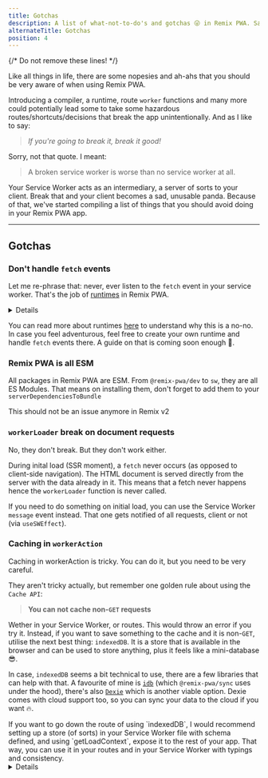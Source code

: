 ```yaml
---
title: Gotchas
description: A list of what-not-to-do's and gotchas 😜 in Remix PWA. Safety first!
alternateTitle: Gotchas
position: 4
---
```


{/* Do not remove these lines! */}

Like all things in life, there are some nopesies and ah-ahs that you should be very aware of when using Remix PWA. 

Introducing a compiler, a runtime, route `worker` functions and many more could potentially lead some to take some hazardous
routes/shortcuts/decisions that break the app unintentionally. And as I like to say: 

> *If you're going to break it, break it good!*

Sorry, not that quote. I meant:

> A broken service worker is worse than no service worker at all.

Your Service Worker acts as an intermediary, a server of sorts to your client. Break that and your client becomes a sad, unusable panda.
Because of that, we've started compiling a list of things that you should avoid doing in your Remix PWA app.

---

## Gotchas

### Don't handle `fetch` events

Let me re-phrase that: never, ever listen to the `fetch` event in your service worker. That's the job of [runtimes](/docs/technical-explanantion#runtimes)
in Remix PWA. 

<Details title={"What happens if I do? It's my code after all!"}>
You are quite right! And the broken service worker will be your fault.

On a more serious note, the `fetch` event is intercepted by runtimes in Remix PWA and they do more than just handling fetch events. They
are also responsible for `workerAction` and `workerLoader` functions to work as they should. Tamper with it, and you would break the app.
</Details>

You can read more about runtimes [here](/docs/technical-explanantion#runtimes) to understand why this is a no-no. In case you feel adventurous,
feel free to create your own runtime and handle `fetch` events there. A guide on that is coming soon enough 🥱.

### Remix PWA is all ESM

All packages in Remix PWA are ESM. From `@remix-pwa/dev` to `sw`, they are all ES Modules. That means on installing them, don't forget to add
them to your `serverDependenciesToBundle` 

<Info>
This should not be an issue anymore in Remix v2
</Info>

### `workerLoader` break on document requests

No, they don't break. But they don't work either.

During inital load (SSR moment), a `fetch` never occurs (as opposed to client-side navigation). The HTML document is served directly from
the server with the data already in it. This means that a fetch never happens hence the `workerLoader` function is never called.

If you need to do something on initial load, you can use the Service Worker `message` event instead. That one gets notified of all requests,
client or not (via `useSWEffect`).

### Caching in `workerAction`

Caching in workerAction is tricky. You can do it, but you need to be very careful.

They aren't tricky actually, but remember one golden rule about using the `Cache API`:

> **You can not cache non-`GET` requests**

Wether in your Service Worker, or routes. This would throw an error if you try it. Instead, if you want to save something to the cache and it is non-`GET`,
utilise the next best thing: `indexedDB`. It is a store that is available in the browser and can be used to store anything, plus it feels like
a mini-database 😎.

In case, `indexedDB` seems a bit technical to use, there are a few libraries that can help with that. A favourite of mine is [`idb`](https://www.npmjs.com/package/idb) (which `@remix-pwa/sync` uses under the hood),
there's also [`Dexie`](https://dexie.org/) which is another viable option. Dexie comes with cloud support too, so you can sync your data to the cloud if you want 🔥.

<Info>
If you want to go down the route of using `indexedDB`, I would recommend setting up a store (of sorts) in your Service Worker file with schema defined,
and using `getLoadContext`, expose it to the rest of your app. That way, you can use it in your routes and in your Service Worker with typings and consistency.
</Info>

<Details title={"Why didn't you mention localStorage or sessionStorage?"}>
Because they are not available in the Service Worker. They are only available in the client (main thread). So you can't use them in the worker thread.
</Details>